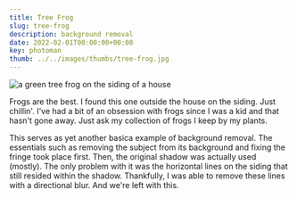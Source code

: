 ---
title: Tree Frog
slug: tree-frog
description: background removal
date: 2022-02-01T00:00:00+00:00
key: photoman
thumb: ../../images/thumbs/tree-frog.jpg
---

![a green tree frog on the siding of a house](../../images/photo-manipulation/tree-frog-before-after.jpg)

Frogs are the best. I found this one outside the house on the siding. Just chillin'. I've had a bit of an obsession with frogs since I was a kid and that hasn't gone away. Just ask my collection of frogs I keep by my plants. 

This serves as yet another basica example of background removal. The essentials such as removing the subject from its background and fixing the fringe took place first. Then, the original shadow was actually used (mostly). The only problem with it was the horizontal lines on the siding that still resided within the shadow. Thankfully, I was able to remove these lines with a directional blur. And we're left with this.